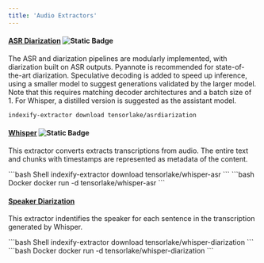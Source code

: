 ```yaml
---
title: 'Audio Extractors'
---
```


#### [ASR Diarization](https://github.com/tensorlakeai/indexify-extractors/tree/main/audio/asrdiarization) ![Static Badge](https://img.shields.io/badge/GPU%20Accelerated-green?logo=nvidia&logoColor=ffffff)
The ASR and diarization pipelines are modularly implemented, with diarization built on ASR outputs. Pyannote is recommended for state-of-the-art diarization. Speculative decoding is added to speed up inference, using a smaller model to suggest generations validated by the larger model. Note that this requires matching decoder architectures and a batch size of 1. For Whisper, a distilled version is suggested as the assistant model.

```bash
indexify-extractor download tensorlake/asrdiarization
```

#### [Whisper](https://github.com/tensorlakeai/indexify-extractors/tree/main/audio/whisper-asr) ![Static Badge](https://img.shields.io/badge/GPU%20Accelerated-green?logo=nvidia&logoColor=ffffff)
This extractor converts extracts transcriptions from audio. The entire text and
chunks with timestamps are represented as metadata of the content.

<CodeGroup>
  ```bash Shell
    indexify-extractor download tensorlake/whisper-asr
    ```
    ```bash Docker
    docker run -d tensorlake/whisper-asr
    ```
</CodeGroup>
    

#### [Speaker Diarization](https://github.com/tensorlakeai/indexify-extractors/tree/main/audio/whisper-diarization)
This extractor indentifies the speaker for each sentence in the transcription generated by Whisper.

<CodeGroup>
  ```bash Shell
  indexify-extractor download tensorlake/whisper-diarization
  ```
  ```bash Docker
  docker run -d tensorlake/whisper-diarization
  ```
</CodeGroup>
